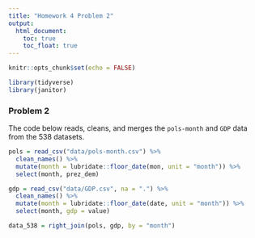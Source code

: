 ```yaml
---
title: "Homework 4 Problem 2"
output:
  html_document: 
    toc: true
    toc_float: true
---
```


```r
knitr::opts_chunk$set(echo = FALSE)

library(tidyverse)
library(janitor)
```

### Problem 2

The code below reads, cleans, and merges the `pols-month` and `GDP` data from the 538 datasets.

```r
pols = read_csv("data/pols-month.csv") %>%
  clean_names() %>%
  mutate(month = lubridate::floor_date(mon, unit = "month")) %>%
  select(month, prez_dem)

gdp = read_csv("data/GDP.csv", na = ".") %>%
  clean_names() %>%
  mutate(month = lubridate::floor_date(date, unit = "month")) %>%
  select(month, gdp = value)

data_538 = right_join(pols, gdp, by = "month")
```
